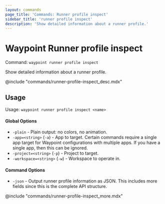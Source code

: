 ```yaml
---
layout: commands
page_title: 'Commands: Runner profile inspect'
sidebar_title: 'runner profile inspect'
description: 'Show detailed information about a runner profile.'
---
```


# Waypoint Runner profile inspect

Command: `waypoint runner profile inspect`

Show detailed information about a runner profile.

@include "commands/runner-profile-inspect_desc.mdx"

## Usage

Usage: `waypoint runner profile inspect <name>`

#### Global Options

- `-plain` - Plain output: no colors, no animation.
- `-app=<string>` (`-a`) - App to target. Certain commands require a single app target for Waypoint configurations with multiple apps. If you have a single app, then this can be ignored.
- `-project=<string>` (`-p`) - Project to target.
- `-workspace=<string>` (`-w`) - Workspace to operate in.

#### Command Options

- `-json` - Output runner profile information as JSON. This includes more fields since this is the complete API structure.

@include "commands/runner-profile-inspect_more.mdx"
